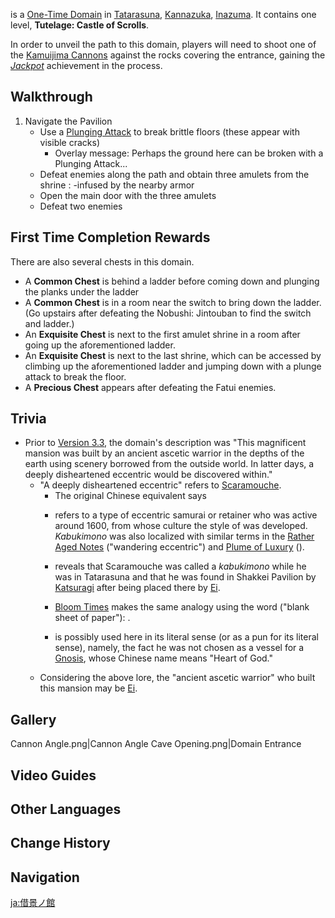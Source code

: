 {{Domain Infobox
|image        = Domain Shakkei Pavilion.png
|type         = One-Time
|description  = This magnificent mansion was built by an ancient ascetic warrior in the depths of the earth using scenery borrowed from the outside world. At some point during the many years that followed, it was sealed for reasons unknown.
|region       = Inazuma
|area         = Kannazuka
|subarea      = Tatarasuna
|requiredAR   = 32
|recLevel     = [[World Level]] 5/6/7/8:<br />68/79/87/89
|recElements  = Pyro,Electro,Cryo,Anemo
}}
{{Description|Deep within these rocky mountains is a sight that does not belong to this world. Many of those drawn to it do not belong to civilization.|Tutelage: Castle of Scrolls}}
{{Lang|'''Shakkei Pavilion'''|ja=借景ノ館|ja_rm=Shakkei no Yakata}} is a [[One-Time Domain]] in [[Tatarasuna]], [[Kannazuka]], [[Inazuma]]. It contains one level, '''Tutelage: Castle of Scrolls'''.

In order to unveil the path to this domain, players will need to shoot one of the [[Kamuijima Cannon]]s against the rocks covering the entrance, gaining the ''[[Jackpot]]'' achievement in the process.

==Walkthrough==
#Navigate the Pavilion
#*Use a [[Plunging Attack]] to break brittle floors (these appear with visible cracks)
#**Overlay message: Perhaps the ground here can be broken with a Plunging Attack...
#*Defeat enemies along the path and obtain three amulets from the shrine {{Enemy List|Nobushi: Jintouban*2;Nobushi: Hitsukeban*2}}: {{Electro}}-infused by the nearby armor
#*Open the main door with the three amulets
#*Defeat two enemies {{Enemy List|Fatui Pyro Agent;Mirror Maiden}}

==First Time Completion Rewards==
{{Card|Primogem|40}}
{{Card|Adventure EXP|500}}
{{Card|Electro Sigil|5}}
{{Card|Capricious Visage|1|rarity=4|stars=1}}
{{Card|Guide to Elegance|2}}
{{Card|Hero's Wit|3}}
{{Card|Mystic Enhancement Ore|5}}
{{Card|Mora|30,000}}There are also several chests in this domain.

* A '''Common Chest''' is behind a ladder before coming down and plunging the planks under the ladder
* A '''Common Chest''' is in a room near the switch to bring down the ladder. (Go upstairs after defeating the Nobushi: Jintouban to find the switch and ladder.)
* An '''Exquisite Chest''' is next to the first amulet shrine in a room after going up the aforementioned ladder.
* An '''Exquisite Chest''' is next to the last shrine, which can be accessed by climbing up the aforementioned ladder and jumping down with a plunge attack to break the floor.
* A '''Precious Chest''' appears after defeating the Fatui enemies.

==Trivia==
* Prior to [[Version 3.3]], the domain's description was "This magnificent mansion was built by an ancient ascetic warrior in the depths of the earth using scenery borrowed from the outside world. In latter days, a deeply disheartened eccentric would be discovered within."
** "A deeply disheartened eccentric" refers to [[Scaramouche]].
*** The original Chinese equivalent says {{zh|如同白纸一般失心的倾奇者|tl="a ''kabukimono'' who [was] disheartened like a blank sheet of paper."}}
*** {{lang|''{{w|Kabukimono}}''|zh=倾奇者|ja=傾奇者|ja_lit=crazy one|sort=ja,zh}} refers to a type of eccentric samurai or retainer who was active around 1600, from whose culture the style of {{lang|{{w|kabuki}}|ja=歌舞伎}} was developed. ''Kabukimono'' was also localized with similar terms in the [[Rather Aged Notes]] ("wandering eccentric") and [[Husk of Opulent Dreams#Plume of Luxury|Plume of Luxury]] ({{lang|"long-wandering eccentric"|zh=流浪多年的倾奇者|zh_tl=long-wandering ''kabukimono''}}).
*** {{Quest|Inversion of Genesis}} reveals that Scaramouche was called a ''kabukimono'' while he was in Tatarasuna and that he was found in Shakkei Pavilion by [[Katsuragi]] after being placed there by [[Ei]].
*** [[Husk of Opulent Dreams#Bloom Times|Bloom Times]] makes the same analogy using the word {{zh|白紙}} ("blank sheet of paper"): {{lang|"young man in the distant past, who was akin to a blank sheet of paper"|zh=遥远往昔那白纸一般的少年}}.
*** {{lang|"Disheartened"|zh=失心|zh_lit=lose heart}} is possibly used here in its literal sense (or as a pun for its literal sense), namely, the fact he was not chosen as a vessel for a [[Gnosis]], whose Chinese name {{zh|神之心}} means "Heart of God."
** Considering the above lore, the "ancient ascetic warrior" who built this mansion may be [[Ei]].

==Gallery==
<gallery>
Cannon Angle.png|Cannon Angle
Cave Opening.png|Domain Entrance
</gallery>

==Video Guides==
{{EVT
|video1   = https://youtu.be/W05ldVf_L4w
|caption1 = How to Unlock Shakkei Pavilion

|video2   = https://youtu.be/PahPuQVKrxM
|caption2 = Walkthrough
}}

==Other Languages==
{{Other Languages
|en      = Shakkei Pavilion
|zhs     = 借景之馆
|zhs_rm  = Jièjǐng zhī Guǎn
|zht     = 借景之館
|zht_rm  = Jièjǐng zhī Guǎn
|zh_tl   = Mansion of Borrowed Scenery
|ja      = 借景ノ館
|ja_rm   = Shakkei no Yakata{{Assumed}}
|ja_tl   = Mansion of {{w|Borrowed scenery|Borrowed Scenery}}
|ko      = {{tt|차경|借景}}의 {{tt|저택|邸宅}}
|ko_rm   = Chagyeong-ui Jeotaek
|ko_tl   = Mansion of Borrowed Scenery
|es      = Pabellón Shakkei
|es_tl   = Shakkei Pavilion
|fr      = Pavillon Shakkei
|fr_tl   = Shakkei Pavilion
|ru      = Павильон «Сяккэи»
|ru_tl   = "Shakkei" Pavilion
|th      = ห้วงแห่งเงา
|th_rm   = Huang haeng Ngao
|th_tl   = Abyss of Shadow
|vi      = {{tt|Hội Quán|會館}} Shakkei
|vi_tl   = 
|de      = Shakkei-Pavillon
|de_tl   = Shakkei Pavilion
|id      = Shakkei Pavilion
|pt      = Pavilhão Shakkei
|pt_tl   = Shakkei Pavilion
|tr      = Shakkei Konağı
|tr_tl   = 
|it      = Padiglione Shakkei
|it_tl   = 
}}

==Change History==
{{Change History|2.0}}

==Navigation==
{{Domain Navbox|Permanent}}

[[ja:借景ノ館]]